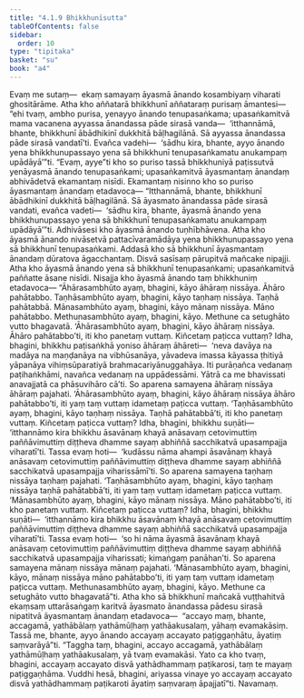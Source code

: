 ```yaml
---
title: "4.1.9 Bhikkhunīsutta"
tableOfContents: false
sidebar:
  order: 10
type: "tipitaka"
basket: "su"
book: "a4"
---
```



<DynamicBreadcrumb />

<Division number="159" book="a4" bookNo="15" page="462">

<Paragraph number="930" book="a4">
Evaṃ me sutaṃ—  ekaṃ samayaṃ āyasmā ānando kosambiyaṃ viharati ghositārāme. Atha kho aññatarā bhikkhunī aññataraṃ purisaṃ āmantesi—  “ehi tvaṃ, ambho purisa, yenayyo ānando tenupasaṅkama; upasaṅkamitvā mama vacanena ayyassa ānandassa pāde sirasā vanda—  ‘itthannāmā, bhante, bhikkhunī ābādhikinī dukkhitā bāḷhagilānā. Sā ayyassa ānandassa pāde sirasā vandatī’ti. Evañca vadehi—  ‘sādhu kira, bhante, ayyo ānando yena bhikkhunupassayo yena sā bhikkhunī tenupasaṅkamatu anukampaṃ upādāyā’”ti. “Evaṃ, ayye”ti kho so puriso tassā bhikkhuniyā paṭissutvā yenāyasmā ānando tenupasaṅkami; upasaṅkamitvā āyasmantaṃ ānandaṃ abhivādetvā ekamantaṃ nisīdi. Ekamantaṃ nisinno kho so puriso āyasmantaṃ ānandaṃ etadavoca—
</Paragraph>

<Paragraph number="931" book="a4">
“Itthannāmā, bhante, bhikkhunī ābādhikinī dukkhitā bāḷhagilānā. Sā āyasmato ānandassa pāde sirasā vandati, evañca vadeti—  ‘sādhu kira, bhante, āyasmā ānando yena bhikkhunupassayo yena sā bhikkhunī tenupasaṅkamatu anukampaṃ upādāyā’”ti. Adhivāsesi kho āyasmā ānando tuṇhībhāvena.
</Paragraph>

<Paragraph number="932" book="a4">
Atha kho āyasmā ānando nivāsetvā pattacīvaramādāya yena bhikkhunupassayo yena sā bhikkhunī tenupasaṅkami. Addasā kho sā bhikkhunī āyasmantaṃ ānandaṃ dūratova āgacchantaṃ. Disvā sasīsaṃ pārupitvā mañcake nipajji. Atha kho āyasmā ānando yena sā bhikkhunī tenupasaṅkami; upasaṅkamitvā paññatte āsane nisīdi. Nisajja kho āyasmā ānando taṃ bhikkhuniṃ etadavoca—
</Paragraph>

<Paragraph number="933" book="a4">
“Āhārasambhūto ayaṃ, bhagini, kāyo āhāraṃ nissāya. Āhāro pahātabbo. Taṇhāsambhūto ayaṃ, bhagini, kāyo taṇhaṃ nissāya. Taṇhā pahātabbā. Mānasambhūto ayaṃ, bhagini, kāyo mānaṃ nissāya. Māno pahātabbo. Methunasambhūto ayaṃ, bhagini, kāyo. Methune ca setughāto vutto bhagavatā.
</Paragraph>

<Paragraph number="934" book="a4">
‘Āhārasambhūto ayaṃ, bhagini, kāyo āhāraṃ nissāya. Āhāro pahātabbo’ti, iti kho panetaṃ vuttaṃ. Kiñcetaṃ paṭicca vuttaṃ? Idha, bhagini, bhikkhu paṭisaṅkhā yoniso āhāraṃ āhāreti—  ‘neva davāya na madāya na maṇḍanāya na vibhūsanāya, yāvadeva imassa kāyassa ṭhitiyā yāpanāya vihiṃsūparatiyā brahmacariyānuggahāya. Iti purāṇañca vedanaṃ paṭihaṅkhāmi, navañca vedanaṃ na uppādessāmi. Yātrā ca me bhavissati anavajjatā ca phāsuvihāro cā’ti. So aparena samayena āhāraṃ nissāya āhāraṃ pajahati. ‘Āhārasambhūto ayaṃ, bhagini, kāyo āhāraṃ nissāya āhāro pahātabbo’ti, iti yaṃ taṃ vuttaṃ idametaṃ paṭicca vuttaṃ.
</Paragraph>

<Paragraph number="935" book="a4">
‘Taṇhāsambhūto ayaṃ, bhagini, kāyo taṇhaṃ nissāya. Taṇhā pahātabbā’ti, iti kho panetaṃ vuttaṃ. Kiñcetaṃ paṭicca vuttaṃ? Idha, bhagini, bhikkhu suṇāti—  ‘itthannāmo kira bhikkhu āsavānaṃ khayā anāsavaṃ cetovimuttiṃ paññāvimuttiṃ diṭṭheva dhamme sayaṃ abhiññā sacchikatvā upasampajja viharatī’ti. Tassa evaṃ hoti—  ‘kudāssu nāma ahampi āsavānaṃ khayā anāsavaṃ cetovimuttiṃ paññāvimuttiṃ diṭṭheva dhamme sayaṃ abhiññā sacchikatvā upasampajja viharissāmī’ti. So aparena samayena taṇhaṃ nissāya taṇhaṃ pajahati. ‘Taṇhāsambhūto ayaṃ, bhagini, kāyo taṇhaṃ nissāya taṇhā pahātabbā’ti, iti yaṃ taṃ vuttaṃ idametaṃ paṭicca vuttaṃ.
</Paragraph>

<Paragraph number="936" book="a4">
‘Mānasambhūto ayaṃ, bhagini, kāyo mānaṃ nissāya. Māno pahātabbo’ti, iti kho panetaṃ vuttaṃ. Kiñcetaṃ paṭicca vuttaṃ? Idha, bhagini, bhikkhu suṇāti—  ‘itthannāmo kira bhikkhu āsavānaṃ khayā anāsavaṃ cetovimuttiṃ paññāvimuttiṃ diṭṭheva dhamme sayaṃ abhiññā sacchikatvā upasampajja viharatī’ti. Tassa evaṃ hoti—  ‘so hi nāma āyasmā āsavānaṃ khayā anāsavaṃ cetovimuttiṃ paññāvimuttiṃ diṭṭheva dhamme sayaṃ abhiññā sacchikatvā upasampajja viharissati; kimaṅgaṃ panāhan’ti. So aparena samayena mānaṃ nissāya mānaṃ pajahati. ‘Mānasambhūto ayaṃ, bhagini, kāyo, mānaṃ nissāya māno pahātabbo’ti, iti yaṃ taṃ vuttaṃ idametaṃ paṭicca vuttaṃ.
</Paragraph>

<Paragraph number="937" book="a4">
Methunasambhūto ayaṃ, bhagini, kāyo. Methune ca setughāto vutto bhagavatā”ti.
</Paragraph>

<Paragraph number="938" book="a4">
Atha kho sā bhikkhunī mañcakā vuṭṭhahitvā ekaṃsaṃ uttarāsaṅgaṃ karitvā āyasmato ānandassa pādesu sirasā nipatitvā āyasmantaṃ ānandaṃ etadavoca—  “accayo maṃ, bhante, accagamā, yathābālaṃ yathāmūḷhaṃ yathāakusalaṃ, yāhaṃ evamakāsiṃ. Tassā me, bhante, ayyo ānando accayaṃ accayato paṭiggaṇhātu, āyatiṃ saṃvarāyā”ti. “Taggha taṃ, bhagini, accayo accagamā, yathābālaṃ yathāmūḷhaṃ yathāakusalaṃ, yā tvaṃ evamakāsi. Yato ca kho tvaṃ, bhagini, accayaṃ accayato disvā yathādhammaṃ paṭikarosi, taṃ te mayaṃ paṭiggaṇhāma. Vuddhi hesā, bhagini, ariyassa vinaye yo accayaṃ accayato disvā yathādhammaṃ paṭikaroti āyatiṃ saṃvaraṃ āpajjatī”ti.

</Paragraph>
</Division>

<Paragraph number="939" type="center" book="a4">
Navamaṃ.
</Paragraph>